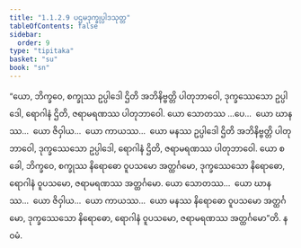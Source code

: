 ```yaml
---
title: "1.1.2.9 ပဌမဒုက္ခုပ္ပါဒသုတ္တ"
tableOfContents: false
sidebar:
  order: 9
type: "tipitaka"
basket: "su"
book: "sn"
---
```



<DynamicBreadcrumb />

<Division number="21" book="sn" e="ch" v="18" p="282">

<Paragraph number="54" book="sn">
“ယော, ဘိက္ခဝေ, စက္ခုဿ ဥပ္ပါဒေါ ဌိတိ အဘိနိဗ္ဗတ္တိ ပါတုဘာဝေါ, ဒုက္ခဿေသော ဥပ္ပါဒေါ, ရောဂါနံ ဌိတိ, ဇရာမရဏဿ ပါတုဘာဝေါ. ယော သောတဿ …ပေ…  ယော ဃာနဿ…  ယော ဇိဝှါယ…  ယော ကာယဿ…  ယော မနဿ ဥပ္ပါဒေါ ဌိတိ အဘိနိဗ္ဗတ္တိ ပါတုဘာဝေါ, ဒုက္ခဿေသော ဥပ္ပါဒေါ, ရောဂါနံ ဌိတိ, ဇရာမရဏဿ ပါတုဘာဝေါ.
</Paragraph>

<Paragraph number="55" book="sn">
ယော စ ခေါ, ဘိက္ခဝေ, စက္ခုဿ နိရောဓော ဝူပသမော အတ္ထင်္ဂမော, ဒုက္ခဿေသော နိရောဓော, ရောဂါနံ ဝူပသမော, ဇရာမရဏဿ အတ္ထင်္ဂမော. ယော သောတဿ…  ယော ဃာနဿ…  ယော ဇိဝှါယ…  ယော ကာယဿ…  ယော မနဿ နိရောဓော ဝူပသမော အတ္ထင်္ဂမော, ဒုက္ခဿေသော နိရောဓော, ရောဂါနံ ဝူပသမော, ဇရာမရဏဿ အတ္ထင်္ဂမော”တိ.

</Paragraph>
</Division>

<Paragraph number="56" type="center" book="sn">
နဝမံ.
</Paragraph>